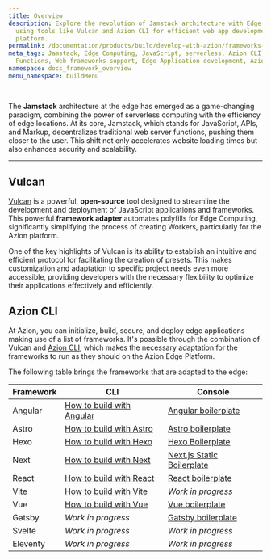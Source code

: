 ```yaml
---
title: Overview
description: Explore the revolution of Jamstack architecture with Edge Computing,
  using tools like Vulcan and Azion CLI for efficient web app development on the Azion
  platform.
permalink: /documentation/products/build/develop-with-azion/frameworks-specific/overview/
meta_tags: Jamstack, Edge Computing, JavaScript, serverless, Azion CLI, Vulcan, Edge
  Functions, Web frameworks support, Edge Application development, Azion platform
namespace: docs_framework_overview
menu_namespace: buildMenu

---
```




The **Jamstack** architecture at the edge has emerged as a game-changing paradigm, 
combining the power of serverless computing with the efficiency of edge locations. At its core, Jamstack, 
which stands for JavaScript, APIs, and Markup, decentralizes traditional web server functions, pushing them closer to the user. 
This shift not only accelerates website loading times but also enhances security and scalability.

---

## Vulcan

[Vulcan](https://github.com/aziontech/vulcan) is a powerful, **open-source** tool designed to streamline the development and deployment of JavaScript applications and frameworks. This powerful **framework adapter** automates polyfills for Edge Computing, significantly simplifying the process of creating Workers, particularly for the Azion platform.

One of the key highlights of Vulcan is its ability to establish an intuitive and efficient protocol for facilitating the creation of presets. This makes customization and adaptation to specific project needs even more accessible, providing developers with the necessary flexibility to optimize their applications effectively and efficiently.

## Azion CLI 

At Azion, you can initialize, build, secure, and deploy edge applications making use of a list of frameworks. It's possible through the combination of Vulcan and [Azion CLI](/en//documentation/products/azion-cli/overview/), which
makes the necessary adaptation for the frameworks to run as they should on the Azion Edge Platform.

The following table brings the frameworks that are adapted to the edge: 

| Framework | CLI | Console |
| --- | --- | --- |
| Angular | [How to build with Angular](/en/documentation/products/cli/frameworks/angular/) | [Angular boilerplate](/en/documentation/products/guides/angular-boilerplate/) |
| Astro | [How to build with Astro](/en/documentation/products/cli/frameworks/astro/) | [Astro boilerplate](/en/documentation/products/guides/astro-boilerplate/) |
| Hexo | [How to build with Hexo](/en/documentation/products/cli/frameworks/hexo/)| [Hexo Boilerplate](/en/documentation/products/guides/hexo-boilerplate/) |
| Next | [How to build with Next](/en/documentation/products/cli/frameworks/next/) | [Next.js Static Boilerplate](/en/documentation/products/guides/nextjs-static-boilerplate/) |
| React | [How to build with React](/en/documentation/products/cli/frameworks/react/) | [React boilerplate](/en/documentation/products/guides/react-boilerplate/)|
| Vite | [How to build with Vite](/en/documentation/products/cli/frameworks/vite/)| *Work in progress* |
| Vue | [How to build with Vue](/en/documentation/products/cli/frameworks/vue/) | [Vue boilerplate](/en/documentation/products/guides/vue-boilerplate/)|
| Gatsby | *Work in progress* | [Gatsby boilerplate](/en/documentation/products/guides/gatsby-boilerplate/)|
| Svelte | *Work in progress* | *Work in progress* |
| Eleventy | *Work in progress* | *Work in progress* |


<LinkButton link="/en/documentation/products/devtools/azion-edge-runtime/frameworks-compatibility/" label="go to supported Web Frameworks" outlined target="_blank" />
<LinkButton link="/en/documentation/products/edge-application/edge-functions/runtime-apis/javascript/" label="go to supported Web APIs" outlined target="_blank" />
<LinkButton link="/en/documentation/products/azion-edge-runtime/compatibility/node/" label="go to node.js support reference" outlined target="_blank" />

<br />
